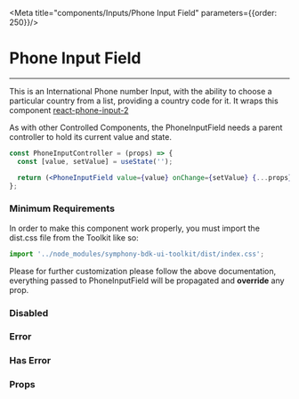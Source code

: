 
<Meta title="components/Inputs/Phone Input Field" parameters={{order: 250}}/>

# Phone Input Field
<hr />

This is an International Phone number Input, with the ability to choose a particular
country from a list, providing a country code for it.
It wraps this component [react-phone-input-2](https://github.com/bl00mber/react-phone-input-2)

<Preview withSource="open">
  <Story name="regular">
    <PhoneInputController label="Default Phone Input field"/>
  </Story>
</Preview>

As with other Controlled Components, the PhoneInputField needs a parent controller to hold its current value and state.

```jsx
const PhoneInputController = (props) => {
  const [value, setValue] = useState('');

  return (<PhoneInputField value={value} onChange={setValue} {...props} />);
};
```

### Minimum Requirements
In order to make this component work properly, you must import the dist.css file from the Toolkit
like so:

```jsx
import '../node_modules/symphony-bdk-ui-toolkit/dist/index.css';

```

Please for further customization please follow the above documentation,
everything passed to PhoneInputField will be propagated and **override** any prop.



### Disabled
<Preview withSource="open">
  <Story name="disabled">
    <PhoneInputField value="+1" disabled label="Disabled InputField" />
  </Story>
</Preview>

### Error
<Preview withSource="open">
  <Story name="error">
    <PhoneInputField value="+1" inputState="error" label="Error Phone Input Field" />
  </Story>
</Preview>

### Has Error
<Preview withSource="open">
  <Story name="hasError">
    <PhoneInputField value="+1" inputState="error" label="Error Phone Input Field" />
  </Story>
</Preview>

### Props
<Props of={PhoneInputField} />

